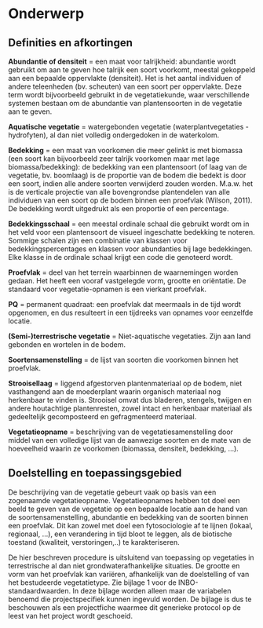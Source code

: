 # Onderwerp

## Definities en afkortingen

**Abundantie of densiteit** = een maat voor talrijkheid: abundantie wordt
gebruikt om aan te geven hoe talrijk een soort voorkomt, meestal gekoppeld aan
een bepaalde oppervlakte (densiteit). Het is het aantal individuen of andere
teleenheden (bv. scheuten) van een soort per oppervlakte. Deze term wordt
bijvoorbeeld gebruikt in de vegetatiekunde, waar verschillende systemen bestaan
om de abundantie van plantensoorten in de vegetatie aan te geven.

**Aquatische vegetatie** = watergebonden vegetatie (waterplantvegetaties -
hydrofyten), al dan niet volledig ondergedoken in de waterkolom.

**Bedekking** = een maat van voorkomen die meer gelinkt is met biomassa (een
soort kan bijvoorbeeld zeer talrijk voorkomen maar met lage biomassa/bedekking):
de bedekking van een plantensoort (of laag van de vegetatie, bv. boomlaag) is de
proportie van de bodem die bedekt is door een soort, indien alle andere soorten
verwijderd zouden worden. M.a.w. het is de verticale projectie van alle
bovengrondse plantendelen van alle individuen van een soort op de bodem binnen
een proefvlak (Wilson, 2011). De bedekking wordt uitgedrukt als een proportie of
een percentage.

**Bedekkingsschaal** = een meestal ordinale schaal die gebruikt wordt om in het
veld voor een plantensoort de visueel ingeschatte bedekking te noteren. Sommige
schalen zijn een combinatie van klassen voor bedekkingspercentages en klassen
voor abundanties bij lage bedekkingen. Elke klasse in de ordinale schaal krijgt
een code die genoteerd wordt.

**Proefvlak** = deel van het terrein waarbinnen de waarnemingen worden gedaan.
Het heeft een vooraf vastgelegde vorm, grootte en oriëntatie. De standaard voor
vegetatie-opnamen is een vierkant proefvlak.

**PQ** = permanent quadraat: een proefvlak dat meermaals in de tijd wordt
opgenomen, en dus resulteert in een tijdreeks van opnames voor eenzelfde
locatie.

**(Semi-)terrestrische vegetatie** = Niet-aquatische vegetaties. Zijn aan land
gebonden en wortelen in de bodem.

**Soortensamenstelling** = de lijst van soorten die voorkomen binnen het
proefvlak.

**Strooisellaag** = liggend afgestorven plantenmateriaal op de bodem, niet
vasthangend aan de moederplant waarin organisch materiaal nog herkenbaar te
vinden is. Strooisel omvat dus bladeren, stengels, twijgen en andere houtachtige
plantenresten, zowel intact en herkenbaar materiaal als gedeeltelijk
gecomposteerd en gefragmenteerd materiaal.

**Vegetatieopname** = beschrijving van de vegetatiesamenstelling door middel van
een volledige lijst van de aanwezige soorten en de mate van de hoeveelheid
waarin ze voorkomen (biomassa, densiteit, bedekking, ...).

## Doelstelling en toepassingsgebied

De beschrijving van de vegetatie gebeurt vaak op basis van een zogenaamde
vegetatieopname. Vegetatieopnames hebben tot doel een beeld te geven van de
vegetatie op een bepaalde locatie aan de hand van de soortensamenstelling,
abundantie en bedekking van de soorten binnen een proefvlak. Dit kan zowel met
doel een fytosociologie af te lijnen (lokaal, regionaal, ...), een verandering
in tijd bloot te leggen, als de biotische toestand (kwaliteit, verstoringen,..)
te karakteriseren.

De hier beschreven procedure is uitsluitend van toepassing op vegetaties in
terrestrische al dan niet grondwaterafhankelijke situaties. De grootte en vorm
van het proefvlak kan variëren, afhankelijk van de doelstelling of van het
bestudeerde vegetatietype. Zie bijlage 1 voor de INBO-standaardwaarden. In deze
bijlage worden alleen maar de variabelen benoemd die projectspecifiek kunnen
ingevuld worden. De bijlage is dus te beschouwen als een projectfiche waarmee
dit generieke protocol op de leest van het project wordt geschoeid.

